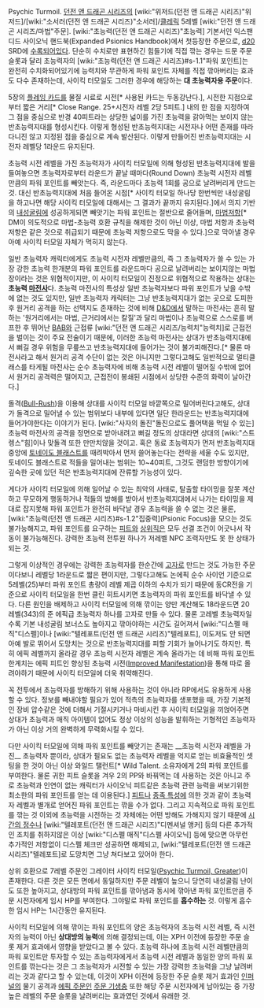 Psychic Turmoil. [[던전 앤 드래곤 시리즈]]의 [wiki:"위저드(던전 앤 드래곤 시리즈)"위저드]/[wiki:"소서러(던전 앤 드래곤 시리즈)"소서러]/[[클레릭]] 5레벨 [wiki:"던전 앤 드래곤 시리즈/마법"주문]. [wiki:"초능력(던전 앤 드래곤 시리즈)"초능력] 기본서인 익스팬디드 사이오닉 핸드북(Expanded Psionics Handbook)에서 첫등장한 주문으로, [[d20]] SRD에 [http://www.d20srd.org/srd/psionic/spells/psychicTurmoil.htm 수록되어있다]. 단순히 수치로만 표현하긴 힘들기에 직접 깎는 경우는 드문 주문 슬롯과 달리 초능력자의 [wiki:"초능력(던전 앤 드래곤 시리즈)#s-1.1"파워 포인트]는 완전히 수치화되어있기에 능력치와 무관하게 파워 포인트 자체를 직접 깎아버리는 효과도 다수 존재하는데, 사이킥 터모일도 그러한 경우에 해당하는 '''대 초능력자용 주문'''이다.

5장의 [[플레잉 카드]]를 물질 시료로 시전[* 사용된 카드는 두동강난다.], 시전한 지점으로부터 짧은 거리[* Close Range. 25+시전자 레벨 2당 5피트.] 내의 한 점을 지정하여 그 점을 중심으로 반경 40피트라는 상당한 넓이를 가진 초능력을 갉아먹는 보이지 않는 반초능력지대를 형성시킨다. 이렇게 형성된 반초능력지대는 시전자나 어떤 존재를 따라다니진 않고 지정된 점을 중심으로 계속 발산된다. 이렇게 만들어진 반초능력지대는 시전자 레벨당 1라운드 유지된다.

초능력 시전 레벨을 가진 초능력자가 사이킥 터모일에 의해 형성된 반초능력지대에 발을 들여놓으면 초능력자로부터 라운드가 끝날 때마다(Round Down) 초능력 시전자 레벨만큼의 파워 포인트를 빼앗는다. 즉, 라운드마다 초능력 1회를 공으로 날려버리게 만드는 것. 대신 반초능력지대에 처음 들어온 시점[* 사이킥 터모일 하나당 한번씩만 내성굴림을 하고나면 해당 사이킥 터모일에 대해서는 그 결과가 끝까지 유지된다.]에서 의지 기반의 [[내성굴림]]에 성공하게되면 빼앗기는 파워 포인트는 절반으로 줄어들며, [[마법저항]][* DM이 의도적으로 마법-초능력 호환 규칙을 해제한 것이 아닌 이상, 마법 저항과 초능력 저항은 같은 것으로 취급되기 때문에 초능력 저항으로도 막을 수 있다.]으로 막아낼 경우 아예 사이킥 터모일 자체가 먹히지 않는다.

일반 초능력자 캐릭터에게도 초능력 시전자 레벨만큼의, 즉 그 초능력자가 쓸 수 있는 가장 강한 초능력 한개분의 파워 포인트를 라운드마다 공으로 날려버리는 보이지않는 마법장이라는 것은 위협적이지만, 이 사이킥 터모일이 진정으로 위협적으로 작용하는 상대는 '''초능력 [[마전사]]'''다. 초능력 마전사의 특성상 일반 초능력자보다 파워 포인트가 낮을 수밖에 없는 것도 있지만, 일반 초능력자 캐릭터는 그냥 반초능력지대가 없는 곳으로 도피한 후 원거리 공격을 하는 선택지도 존재하는 것에 비해 [[D&D]]에서 말하는 마전사는 흔히 말하는 '원거리에서는 마법, 근거리에서는 칼질'과 달리 마법이나 초능력으로 스스로를 버프한 후 뛰어난 [[BAB]]와 근접류 [wiki:"던전 앤 드래곤 시리즈/능력치"능력치]로 근접전을 벌이는 것이 주요 전술이기 때문에, 이러한 초능력 마전사는 상대가 반초능력지대에서 뻐길 경우 위험을 무릎쓰고 반초능력지대에 들어가는 것이 불가피해진다.[* 물론 마전사라고 해서 원거리 공격 수단이 없는 것은 아니지만 그렇다고해도 일반적으로 멀티클래스를 타게될 마전사는 순수 초능력자에 비해 초능력 시전 레벨이 떨어질 수밖에 없어서 원거리 공격력은 떨어지고, 근접전이 봉쇄된 시점에서 상당한 수준의 화력이 날아간다.]

돌격([http://www.d20srd.org/srd/combat/specialAttacks.htm#bullRush Bull-Rush])을 이용해 상대를 사이킥 터모일 바깥쪽으로 밀어버린다고해도, 상대가 돌격으로 밀어낼 수 있는 범위보다 내부에 있다면 일단 한라운드는 반초능력지대에 들어가야한다는 이야기가 된다. [wiki:"사자의 돌진"돌진으로도 풀어택을 먹일 수 있는] 초능력 마전사의 공격을 정면으로 받아내려고 뻐길 정도의 상대라면 상대의 [wiki:"스트렝스"힘]이나 맞돌격 또한 만만치않을 것이고. 혹은 동료 초능력자가 먼저 반초능력지대 중앙에 [[토네이도 블래스트]]를 때려박아서 먼저 쓸어놓는다는 전략을 세울 수도 있지만, 토네이도 블래스트로 적들을 밀어내는 범위는 10~40피트, 그것도 랜덤한 방향이기에 깊숙한 곳에 있던 적은 반초능력지대에 잔류할 가능성이 있다.

게다가 사이킥 터모일에 의해 일어날 수 있는 최악의 사태로, 탈출할 타이밍을 잘못 계산하고 무모하게 행동하거나 적들의 방해를 받아서 반초능력지대에서 나가는 타이밍을 제대로 잡지못해 파워 포인트가 완전히 바닥날 경우 초능력을 쓸 수 없는 것은 물론, [wiki:"초능력(던전 앤 드래곤 시리즈)#s-1.2"집중력](Psionic Focus)을 모으는 것도 불가능해지고, 파워 포인트를 요구하는 [[피트]]와 [[상위직]]은 모두 선결 조건이 어긋나서 작동이 불가능해진다. 강력한 초능력 전투원 하나가 저레벨 NPC 조력자만도 못 한 상태가 되는 것.

그렇게 이상적인 경우에는 강력한 초능력자를 한순간에 [[고자]]로 만드는 것도 가능한 주문이다보니 레벨당 1라운드로 짧은 편이지만, 그렇다고해도 논에픽 순수 사이언 기준으로 5레벨(25)부터 파워 포인트 총량이 레벨 제곱 이하의 수치가 되기 때문에 동CR전을 기준으로 사이킥 터모일을 한번 클린 히트시키면 초능력자의 파워 포인트를 바닥낼 수 있다. 다른 원인을 배제하고 사이킥 터모일에 의해 깎이는 양만 계산해도 18라운드면 20레벨(343)의 준 에픽급 초능력자 하나를 고자로 만들 수 있다. 물론 고레벨 초능력자일 수록 기본 내성굴림 보너스도 높아지고 깎아야하는 시간도 길어져서 [wiki:"디스펠 매직"디스펠]이나 [wiki:"텔레포트(던전 앤 드래곤 시리즈)"텔레포트], 이도저도 안 되면 아예 발로 뛰어서 도망치는 것으로 반초능력지대를 피할 기회가 늘어나기도 하지만. 특히 에픽 레벨까지 올라갈 경우 초능력 시전자 레벨은 계속 올라가는 데 비해 파워 포인트 한계치는 에픽 피트인 향상된 초능력 시전([http://www.d20srd.org/srd/epic/feats.htm#improvedManifestation Improved Manifestation])을 통해 따로 올려야하기 때문에 사이킥 터모일에 더욱 취약해진다.

꼭 전투에서 초능력자를 방해하기 위해 사용하는 것이 아니라 RP에서도 유용하게 사용할 수 있다. 정보를 빼내야할 필요가 있어 적측의 초능력자를 생포했을 때, 가장 기본적인 장비 압수같은 것에 더해서 기절시키거나 마비시킨 후 사이킥 터모일을 끼얹어주면 상대가 초능력과 매직 아이템이 없어도 정상 이상의 성능을 발휘하는 기형적인 초능력자가 아닌 이상 거의 완벽하게 무력화시킬 수 있다.

다만 사이킥 터모일에 의해 파워 포인트를 빼앗기는 존재는 __초능력 시전자 레벨을 가진__ 초능력자 뿐이라, 상대가 필요도 없는 초능력자 레벨을 억지로 얻는 비효율적인 셋팅을 한 것이 아닌 이상 와일드 탤런트[* Wild Talent. 소유자에게 2의 파워 포인트를 부여한다. 물론 귀한 피트 슬롯을 겨우 2의 PP와 바꿔먹는 데 사용하는 것은 아니고 주로 초능력과 인연이 없는 캐릭터가 사이오닉 피트같은 초능력 관련 능력을 써보기위한 최소한의 파워 포인트를 얻는 데 이용된다.] [[피트]]나 [[종족 특성]]에 의한 것과 같이 초능력자 레벨과 별개로 얻어진 파워 포인트는 깎을 수가 없다. 그리고 지속적으로 파워 포인트를 깎는 것 이외에 초능력을 시전하는 것 자체에는 어떤 방해도 가해지지 않기 때문에 [[시간의 정수]]나 [wiki:"텔레포트(던전 앤 드래곤 시리즈)"디멘셔널 앵커] 등의 다른 추가적인 조치를 취하지않은 이상 [wiki:"디스펠 매직"디스펠 사이오닉] 등에 맞으면 아무런 추가적인 저항없이 디스펠 체크만 성공하면 해제되고, [wiki:"텔레포트(던전 앤 드래곤 시리즈)"텔레포트]로 도망치면 그냥 쳐다보고 있어야 한다.

상위 호환으로 7레벨 주문인 그레이터 사이킥 터모일([http://www.d20srd.org/srd/psionic/spells/psychicTurmoilGreater.htm Psychic Turmoil, Greater])이 존재한다. 다른 것은 모든 면에서 동일하지만 주문 레벨이 높으니 당연히 내성굴림 난이도 또한 높아지고, 상대방의 파워 포인트를 깎아냄과 동시에 깎아낸 파워 포인트만큼 주문 시전자에게 임시 HP를 부여한다. 그야말로 파워 포인트를 '''흡수하는''' 것. 이렇게 흡수한 임시 HP는 1시간동안 유지된다.

사이킥 터모일에 의해 깎이는 파워 포인트의 양은 초능력자의 초능력 시전 레벨, 즉 시전자의 능력이 아닌 '''상대방의 능력'''에 의해 결정되는데, 이는 XPH 이전에 등장한 주문 슬롯 제거 효과에서 영향을 받았다고 볼 수 있다. 초능력 하나에 초능력 시전 레벨만큼의 파워 포인트만 투자할 수 있는 초능력자에게서 초능력 시전 레벨과 동일한 양의 파워 포인트를 깎는다는 것은 그 초능력자가 시전할 수 있는 가장 강력한 초능력을 그냥 날려버리는 것과 같다고 할 수 있는데, 이것이 XPH 이전에 등장한 주문 슬롯 제거 효과인 [[인퍼널]]의 물기 공격과 [[에픽 주문]]인 [[주문 기생충]] 또한 해당 주문 시전자에게 남아있는 중 가장 높은 레벨의 주문 슬롯을 날려버리는 효과였던 것에서 유래한 것.
